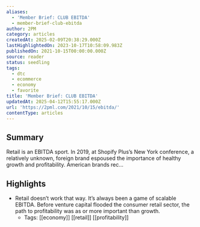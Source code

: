 ```yaml
---
aliases:
  - 'Member Brief: CLUB EBITDA'
  - member-brief-club-ebitda
author: 2PM
category: articles
createdAt: 2025-02-09T20:38:29.000Z
lastHighlightedOn: 2023-10-17T10:58:09.983Z
publishedOn: 2021-10-15T00:00:00.000Z
source: reader
status: seedling
tags:
  - dtc
  - ecommerce
  - economy
  - favorite
title: 'Member Brief: CLUB EBITDA'
updatedAt: 2025-04-12T15:55:17.000Z
url: 'https://2pml.com/2021/10/15/ebitda/'
contentType: articles
---
```

## Summary

Retail is an EBITDA sport. In 2019, at Shopify Plus’s New York conference, a relatively unknown, foreign brand espoused the importance of healthy growth and profitability. American brands rec…

## Highlights

- Retail doesn’t work that way. It’s always been a game of scalable EBITDA. Before venture capital flooded the consumer retail sector, the path to profitability was as or more important than growth.
    - Tags: [[economy]] [[retail]] [[profitability]]
